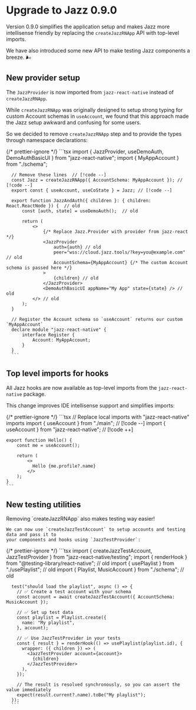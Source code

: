 
# Upgrade to Jazz 0.9.0


Version 0.9.0 simplifies the application setup and makes Jazz more intellisense friendly by
replacing the `createJazzRNApp` API with top-level imports.

We have also introduced some new API to make testing Jazz components a breeze. 🌬️

## New provider setup

The `JazzProvider` is now imported from `jazz-react-native` instead of `createJazzRNApp`.

While `createJazzRNApp` was originally designed to setup strong typing for custom Account schemas in `useAccount`,
we found that this approach made the Jazz setup awkward and confusing for some users.

So we decided to remove `createJazzRNApp` step and to provide the types through namespace declarations:

  <CodeGroup>
      {/* prettier-ignore */}
      ```tsx
      import { JazzProvider, useDemoAuth, DemoAuthBasicUI } from "jazz-react-native";
      import { MyAppAccount } from "./schema";

      // Remove these lines  // [!code --]
      const Jazz = createJazzRNApp({ AccountSchema: MyAppAccount }); // [!code --]
      export const { useAccount, useCoState } = Jazz; // [!code --]

      export function JazzAndAuth({ children }: { children: React.ReactNode }) {  // old
          const [auth, state] = useDemoAuth();  // old

          return (
              <>
                  {/* Replace Jazz.Provider with provider from jazz-react */}
                  <JazzProvider
                      auth={auth} // old
                      peer="wss://cloud.jazz.tools/?key=you@example.com" // old
                      AccountSchema={MyAppAccount} {/* The custom Account schema is passed here */}
                  >
                      {children} // old
                  </JazzProvider>
                  <DemoAuthBasicUI appName="My App" state={state} /> // old
              </> // old
          );
      }

      // Register the Account schema so `useAccount` returns our custom `MyAppAccount`
      declare module "jazz-react-native" {
          interface Register {
              Account: MyAppAccount;
          }
      }
      ```
  </CodeGroup>

## Top level imports for hooks

All Jazz hooks are now available as top-level imports from the `jazz-react-native` package.

This change improves IDE intellisense support and simplifies imports:

  <CodeGroup>
    {/* prettier-ignore */}
    ```tsx
    // Replace local imports with "jazz-react-native" imports
    import { useAccount } from "./main"; // [!code --]
    import { useAccount } from "jazz-react-native"; // [!code ++]

    export function Hello() {
        const me = useAccount();

        return (
            <>
              Hello {me.profile?.name}
            </>
        );
    }
    ```
  </CodeGroup>

## New testing utilities

  <div>
    Removing `createJazzRNApp` also makes testing way easier!

    We can now use `createJazzTestAccount` to setup accounts and testing data and pass it to
    your components and hooks using `JazzTestProvider`:
  </div>

  <CodeGroup>
      {/* prettier-ignore */}
      ```tsx
      import { createJazzTestAccount, JazzTestProvider } from "jazz-react-native/testing";
      import { renderHook } from "@testing-library/react-native"; // old
      import { usePlaylist } from "./usePlaylist"; // old
      import { Playlist, MusicAccount } from "./schema"; // old

      test("should load the playlist", async () => {
        // ✅ Create a test account with your schema
        const account = await createJazzTestAccount({ AccountSchema: MusicAccount });

        // ✅ Set up test data
        const playlist = Playlist.create({
          name: "My playlist",
        }, account);

        // ✅ Use JazzTestProvider in your tests
        const { result } = renderHook(() => usePlaylist(playlist.id), {
          wrapper: ({ children }) => (
            <JazzTestProvider account={account}>
              {children}
            </JazzTestProvider>
          ),
        });

        // The result is resolved synchronously, so you can assert the value immediately
        expect(result.current?.name).toBe("My playlist");
      });
      ```
  </CodeGroup>

